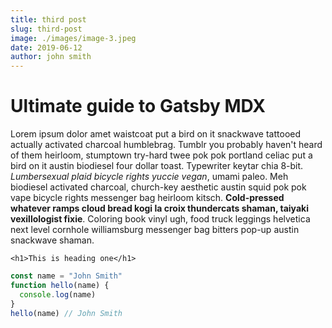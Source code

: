 ```yaml
---
title: third post
slug: third-post
image: ./images/image-3.jpeg
date: 2019-06-12
author: john smith
---
```



# Ultimate guide to Gatsby MDX

Lorem ipsum dolor amet waistcoat put a bird on it snackwave tattooed actually activated charcoal humblebrag. Tumblr you probably haven't heard of them heirloom, stumptown try-hard twee pok pok portland celiac put a bird on it austin biodiesel four dollar toast. Typewriter keytar chia 8-bit. _Lumbersexual plaid bicycle rights yuccie vegan_, umami paleo. Meh biodiesel activated charcoal, church-key aesthetic austin squid pok pok vape bicycle rights messenger bag heirloom kitsch. **Cold-pressed whatever ramps cloud bread kogi la croix thundercats shaman, taiyaki vexillologist fixie**. Coloring book vinyl ugh, food truck leggings helvetica next level cornhole williamsburg messenger bag bitters pop-up austin snackwave shaman.

`<h1>This is heading one</h1>`

<Counter />

<div className="code">

```javascript
const name = "John Smith"
function hello(name) {
  console.log(name)
}
hello(name) // John Smith
```

</div>
